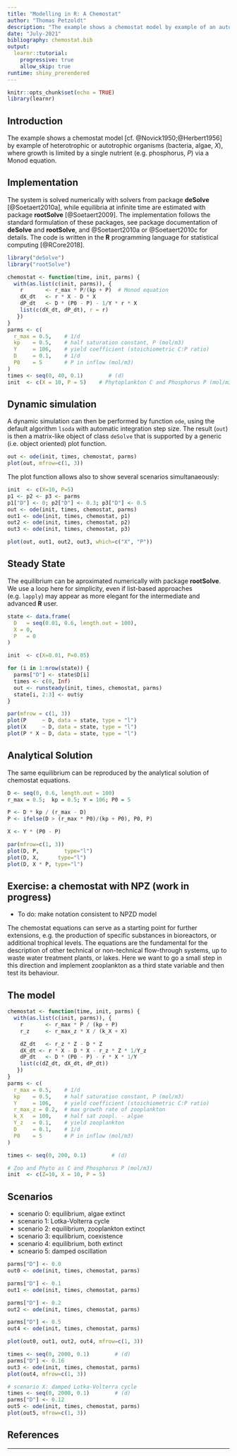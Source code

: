 ```yaml
---
title: "Modelling in R: A Chemostat"
author: "Thomas Petzoldt"
description: "The example shows a chemostat model by example of an autotrophic organisms, where growth is limited by a single nutrient (e.g. phosphorus) via a Monod equation."
date: "July-2021"
bibliography: chemostat.bib
output: 
  learnr::tutorial:
    progressive: true
    allow_skip: true
runtime: shiny_prerendered
---
```


```r
knitr::opts_chunk$set(echo = TRUE)
library(learnr)
```

## Introduction

The example shows a chemostat model [cf. @Novick1950;@Herbert1956] by example of heterotrophic or autotrophic organisms (bacteria, algae, $X$), where growth is limited by a single nutrient (e.g. phosphorus, $P$) via a Monod equation.

## Implementation

The system is solved numerically with solvers from package **deSolve** [@Soetaert2010a], while equilibria at infinite time are estimated with package **rootSolve** [@Soetaert2009]. The implementation follows the standard formulation of these packages, see package documentation of **deSolve** and **rootSolve**, and @Soetaert2010a or @Soetaert2010c for details. 
The code is written in the **R** programming language for statistical computing [@RCore2018].

```r
library("deSolve")
library("rootSolve")

chemostat <- function(time, init, parms) {
  with(as.list(c(init, parms)), {
    r       <- r_max * P/(kp + P)  # Monod equation
    dX_dt   <- r * X - D * X
    dP_dt   <- D * (P0 - P) - 1/Y * r * X
    list(c(dX_dt, dP_dt), r = r)
   })
}
parms <- c(
  r_max = 0.5,    # 1/d
  kp    = 0.5,    # half saturation constant, P (mol/m3)
  Y     = 106,    # yield coefficient (stoichiometric C:P ratio)
  D     = 0.1,    # 1/d
  P0    = 5       # P in inflow (mol/m3)
)
times <- seq(0, 40, 0.1)        # (d)
init  <- c(X = 10, P = 5)    # Phytoplankton C and Phosphorus P (mol/m3)
```

## Dynamic simulation

A dynamic simulation can then be performed by function `ode`, using the default algorithm `lsoda` with automatic integration step size. The result (`out`) is then a matrix-like object of class `deSolve` that is supported by a generic (i.e. object oriented) plot function.

```r
out <- ode(init, times, chemostat, parms)
plot(out, mfrow=c(1, 3))
```

The plot function allows also to show several scenarios simultanaeously:

```r
init  <- c(X=10, P=5)
p1 <- p2 <- p3 <- parms
p1["D"] <- 0; p2["D"] <- 0.3; p3["D"] <- 0.5
out <- ode(init, times, chemostat, parms)
out1 <- ode(init, times, chemostat, p1)
out2 <- ode(init, times, chemostat, p2)
out3 <- ode(init, times, chemostat, p3)

plot(out, out1, out2, out3, which=c("X", "P"))
```

## Steady State

The equilibrium can be aproximated numerically with package **rootSolve**. 
We use a loop here for simplicity, even if list-based approaches (e.g. `lapply`) 
may appear as more elegant for the intermediate and advanced **R** user.


```r
state <- data.frame(
  D   = seq(0.01, 0.6, length.out = 100),
  X = 0,
  P   = 0
)

init  <- c(X=0.01, P=0.05) 

for (i in 1:nrow(state)) {
  parms["D"] <- state$D[i]
  times <- c(0, Inf)
  out <- runsteady(init, times, chemostat, parms)
  state[i, 2:3] <- out$y
}

par(mfrow = c(1, 3))
plot(P     ~ D, data = state, type = "l")
plot(X     ~ D, data = state, type = "l")
plot(P * X ~ D, data = state, type = "l")
```

## Analytical Solution

The same equilibrium can be reproduced by the analytical solution of chemostat equations.

```r
D <- seq(0, 0.6, length.out = 100)
r_max = 0.5;  kp = 0.5; Y = 106; P0 = 5

P <- D * kp / (r_max - D)
P <- ifelse(D > (r_max * P0)/(kp + P0), P0, P)

X <- Y * (P0 - P)

par(mfrow=c(1, 3))
plot(D, P,        type="l")
plot(D, X,      type="l")
plot(D, X * P, type="l")
```



## Exercise: a chemostat with NPZ (work in progress)

* To do: make notation consistent to NPZD model

The chemostat equations can serve as a starting point for further extensions, e.g. the production of specific substances in bioreactors, or additional trophical levels. The equations are the fundamental for the description of other technical or non-technical flow-through systems, up to waste water treatment plants, or lakes. Here we want to go a small step in this direction and implement zooplankton as a third state variable and then test its behaviour.


## The model


```r
chemostat <- function(time, init, parms) {
  with(as.list(c(init, parms)), {
    r       <- r_max * P / (kp + P)
    r_z     <- r_max_z * X / (k_X + X)

    dZ_dt   <- r_z * Z - D * Z
    dX_dt <- r * X - D * X - r_z * Z * 1/Y_z
    dP_dt   <- D * (P0 - P) - r * X * 1/Y
    list(c(dZ_dt, dX_dt, dP_dt))
   })
}
parms <- c(
  r_max = 0.5,    # 1/d
  kp    = 0.5,    # half saturation constant, P (mol/m3)
  Y     = 106,    # yield coefficient (stoichiometric C:P ratio)
  r_max_z = 0.2,  # max growth rate of zooplankton
  k_X   = 100,    # half sat zoopl. - algae
  Y_z   = 0.1,    # yield zooplankton
  D     = 0.1,    # 1/d
  P0    = 5       # P in inflow (mol/m3)
)

times <- seq(0, 200, 0.1)        # (d)

# Zoo and Phyto as C and Phosphorus P (mol/m3)
init  <- c(Z=10, X = 10, P = 5)
```

## Scenarios


* scenario 0: equilibrium, algae extinct
* scenario 1: Lotka-Volterra cycle
* scenario 2: equilibrium, zooplankton extinct
* scenario 3: equilibrium, coexistence
* scenario 4: equilibrium, both extinct
* scneario 5: damped oscillation


```r
parms["D"] <- 0.0
out0 <- ode(init, times, chemostat, parms)

parms["D"] <- 0.1
out1 <- ode(init, times, chemostat, parms)

parms["D"] <- 0.2
out2 <- ode(init, times, chemostat, parms)

parms["D"] <- 0.5
out4 <- ode(init, times, chemostat, parms)

plot(out0, out1, out2, out4, mfrow=c(1, 3))
```

```r
times <- seq(0, 2000, 0.1)        # (d)
parms["D"] <- 0.16
out3 <- ode(init, times, chemostat, parms)
plot(out4, mfrow=c(1, 3))
```

```r
# scenario X: damped Lotka-Volterra cycle
times <- seq(0, 2000, 0.1)        # (d)
parms["D"] <- 0.12
out5 <- ode(init, times, chemostat, parms)
plot(out5, mfrow=c(1, 3))
```

## References

<div id="refs"></div>

----
